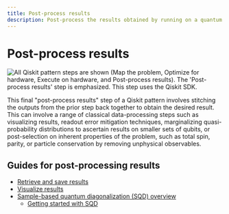 ```yaml
---
title: Post-process results
description: Post-process the results obtained by running on a quantum computer.
---
```


# Post-process results

![All Qiskit pattern steps are shown (Map the problem, Optimize for hardware, Execute on hardware, and Post-process results). The 'Post-process results' step is emphasized.  This step uses the Qiskit SDK.](/images/qiskit-patterns/post-process-results.svg)

This final "post-process results" step of a Qiskit pattern involves stitching the outputs from
the prior step back together to obtain the desired result. This can involve a range of classical
data-processing steps such as visualizing results, readout error mitigation techniques, marginalizing
quasi-probability distributions to ascertain results on smaller sets of qubits, or post-selection on inherent
properties of the problem, such as total spin, parity, or particle conservation by removing
unphysical observables.

## Guides for post-processing results
* [Retrieve and save results](./save-jobs)
* [Visualize results](./visualize-results)
* [Sample-based quantum diagonalization (SQD) overview](./qiskit-addons-sqd)
  * [Getting started with SQD](./qiskit-addons-sqd-get-started)
